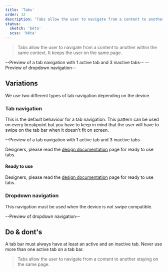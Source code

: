 ```yaml
---
title: 'Tabs'
order: 12
description: 'Tabs allow the user to navigate from a content to another within the same context. It keeps the user on the same page.'
status:
  sketch: 'bêta'
  scss: 'bêta'
---
```


> Tabs allow the user to navigate from a content to another within the same context. It keeps the user on the same page.

--Preview of a tab navigation with 1 active tab and 3 inactive tabs--
--Preview of dropdown navigation--

## Variations

We use two different types of tab navigation depending on the device.

### Tab navigation

This is the default behaviour for a tab navigation. This pattern can be used on every breakpoint but you have to keep in mind that the user will have to swipe on the tab bar when it doesn't fit on screen.

--Preview of a tab navigation with 1 active tab and 3 inactive tabs--

<Highlight theme="tips" title="Ready to use">

Designers, please read the [design documentation](/Components/Tabs/design/) page for ready to use tabs.
#### Ready to use

Designers, please read the [design documentation](/Components/Tabs/design/) page for ready to use tabs.

</Highlight>

### Dropdown navigation

This navigation must be used when the device is not swipe compatible.

--Preview of dropdown navigation--

## Do & dont's

<HintItem>A tab bar must always have at least an active and an inactive tab.</HintItem>
<HintItem dont>
  Never use more than one active tab on a tab bar.
</HintItem>
> Tabs allow the user to navigate from a content to another staying on the same page. 
